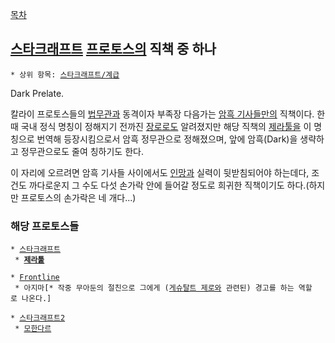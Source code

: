 [[목차]]
== [[스타크래프트]] [[프로토스]]의 직책 중 하나 ==
 * 상위 항목: [[스타크래프트/계급]]

Dark Prelate.

칼라이 프로토스들의 [[법무관]]과 동격이자 부족장 다음가는 [[암흑 기사]]들만의 직책이다. 한때 국내 정식 명칭이 정해지기 전까진 [[장로]]로도 알려졌지만 해당 직책의 [[제라툴]]을 이 명칭으로 번역해 등장시킴으로서 암흑 정무관으로 정해졌으며, 앞에 암흑(Dark)을 생략하고 정무관으로도 줄여 칭하기도 한다.

이 자리에 오르려면 암흑 기사들 사이에서도 [[인망]]과 실력이 뒷받침되어야 하는데다, 조건도 까다로운지 그 수도 다섯 손가락 안에 들어갈 정도로 희귀한 직책이기도 하다.(하지만 프로토스의 손가락은 네 개다...)

=== 해당 프로토스들 ===
 * [[스타크래프트]]
  * '''[[제라툴]]'''

 * [[Frontline]]
  * 아지마[* 작중 무아둔의 절친으로 그에게 ([[게슈탈트 제로]]와 관련된) 경고를 하는 역할로 나온다.]

 * [[스타크래프트2]]
  * [[모한다르]]
